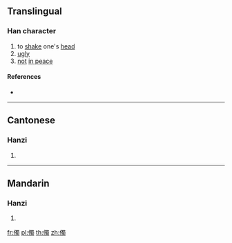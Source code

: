 {{character info/new}}
==Translingual==

===Han character===
{{Han char|rn=9|rad=人|as=13|sn=15|four=|canj=OWLI|ids=⿰亻蜀}}

# to [[shake]] one's [[head]]
# [[ugly]]
# [[not]] [[in peace]]

====References====
* {{Han ref|kx=0119.070|hdz=10225.090|uh=3494|ud=13460}}

----

==Cantonese==

===Hanzi===
{{yue-hanzi|jyut=[[suk6]]|y=suk6}}

# {{defn|lang=yue|sort=人13}}

----

==Mandarin==

===Hanzi===
{{cmn-hanzi|pin=[[shǔ]] ([[shu3]])|wg=shu<sup>3</sup>}}

# {{defn|lang=cmn|sort=人13}}

[[fr:㒔]]
[[pl:㒔]]
[[th:㒔]]
[[zh:㒔]]
